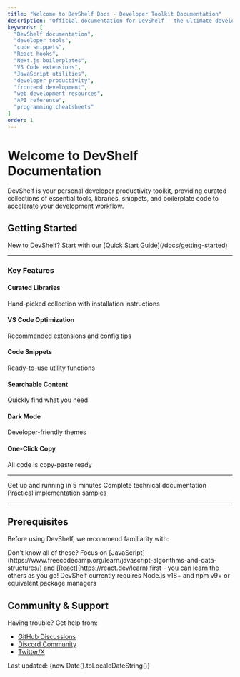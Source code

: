 ```yaml
---
title: "Welcome to DevShelf Docs - Developer Toolkit Documentation"
description: "Official documentation for DevShelf - the ultimate developer toolkit featuring code snippets, boilerplates, VS Code extensions, and productivity tools."
keywords: [
  "DevShelf documentation",
  "developer tools",
  "code snippets",
  "React hooks",
  "Next.js boilerplates",
  "VS Code extensions",
  "JavaScript utilities",
  "developer productivity",
  "frontend development",
  "web development resources",
  "API reference",
  "programming cheatsheets"
]
order: 1
---
```


# Welcome to DevShelf Documentation

DevShelf is your personal developer productivity toolkit, providing curated collections of essential tools, libraries, snippets, and boilerplate code to accelerate your development workflow.

## Getting Started

<Callout type="info">
New to DevShelf? Start with our [Quick Start Guide](/docs/getting-started)
</Callout>

<hr />

### Key Features

<div className="grid gap-4 md:grid-cols-2 my-6">
  <div className="flex items-start gap-3">
    <Library className="h-5 w-5 mt-0.5 text-primary flex-shrink-0" />
    <div>
      <h4 className="font-medium">Curated Libraries</h4>
      <p className="text-sm text-muted-foreground">Hand-picked collection with installation instructions</p>
    </div>
  </div>

<div className="flex items-start gap-3">
  <Code2 className="h-5 w-5 mt-0.5 text-primary flex-shrink-0" />
  <div>
    <h4 className="font-medium">VS Code Optimization</h4>
    <p className="text-sm text-muted-foreground">Recommended extensions and config tips</p>
  </div>
</div>

<div className="flex items-start gap-3">
  <Box className="h-5 w-5 mt-0.5 text-primary flex-shrink-0" />
  <div>
    <h4 className="font-medium">Code Snippets</h4>
    <p className="text-sm text-muted-foreground">Ready-to-use utility functions</p>
  </div>
</div>

<div className="flex items-start gap-3">
  <Search className="h-5 w-5 mt-0.5 text-primary flex-shrink-0" />
  <div>
    <h4 className="font-medium">Searchable Content</h4>
    <p className="text-sm text-muted-foreground">Quickly find what you need</p>
  </div>
</div>

<div className="flex items-start gap-3">
  <Moon className="h-5 w-5 mt-0.5 text-primary flex-shrink-0" />
  <div>
    <h4 className="font-medium">Dark Mode</h4>
    <p className="text-sm text-muted-foreground">Developer-friendly themes</p>
  </div>
</div>

  <div className="flex items-start gap-3">
    <Copy className="h-5 w-5 mt-0.5 text-primary flex-shrink-0" />
    <div>
      <h4 className="font-medium">One-Click Copy</h4>
      <p className="text-sm text-muted-foreground">All code is copy-paste ready</p>
    </div>
  </div>
</div>

<hr />
<CardGrid className="my-6">
  <Card title="Quick Start" href="/docs/getting-started" icon="⚡">Get up and running in 5 minutes</Card>
  <Card title="API Reference" href="/docs/api" icon="📚">Complete technical documentation</Card>
  <Card title="Examples" href="/docs/examples" icon="🛠️">Practical implementation samples</Card>
</CardGrid>

---

## Prerequisites

Before using DevShelf, we recommend familiarity with:

<TechTag/>

<Callout type="info" className="mt-4">
  Don't know all of these? Focus on [JavaScript](https://www.freecodecamp.org/learn/javascript-algorithms-and-data-structures/) and [React](https://react.dev/learn) first - you can learn the others as you go!
</Callout>

<ProTip title="warning">
  DevShelf currently requires Node.js v18+ and npm v9+ or equivalent package managers
</ProTip>

## Community & Support

Having trouble? Get help from:

- [GitHub Discussions](https://github.com/yourusername/devshelf/discussions)
- [Discord Community](https://discord.gg/your-invite-link)
- [Twitter/X](https://twitter.com/yourhandle)

<footer className="text-sm text-muted-foreground mt-12 border-t pt-6">
  Last updated: {new Date().toLocaleDateString()}
</footer>
